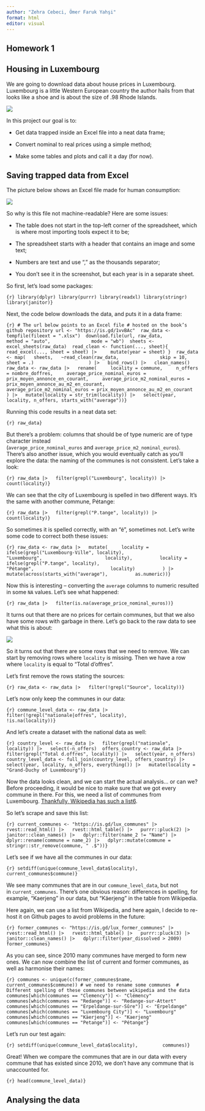 ```yaml
---
author: "Zehra Cebeci, Ömer Faruk Yahşi"
format: html
editor: visual
---
```


## Homework 1

## **Housing in Luxembourg**

We are going to download data about house prices in Luxembourg. Luxembourg is a little Western European country the author hails from that looks like a shoe and is about the size of .98 Rhode Islands. 

![](https://raps-with-r.dev/images/lux_rhode_island.png)

In this project our goal is to:

-   Get data trapped inside an Excel file into a neat data frame;

-   Convert nominal to real prices using a simple method;

-   Make some tables and plots and call it a day (for now).

## **Saving trapped data from Excel**

The picture below shows an Excel file made for human consumption:

![](https://raps-with-r.dev/images/obs_hab_xlsx_overview.png)

So why is this file not machine-readable? Here are some issues:

-   The table does not start in the top-left corner of the spreadsheet, which is where most importing tools expect it to be;

-   The spreadsheet starts with a header that contains an image and some text;

-   Numbers are text and use "," as the thousands separator;

-   You don't see it in the screenshot, but each year is in a separate sheet.

So first, let's load some packages:

`{r} library(dplyr) library(purrr) library(readxl) library(stringr) library(janitor)}`

Next, the code below downloads the data, and puts it in a data frame:

`{r} # The url below points to an Excel file # hosted on the book’s github repository url <- "https://is.gd/1vvBAc"  raw_data <- tempfile(fileext = ".xlsx")  download.file(url, raw_data,               method = "auto",               mode = "wb")  sheets <- excel_sheets(raw_data)  read_clean <- function(..., sheet){   read_excel(..., sheet = sheet) |>     mutate(year = sheet) }  raw_data <- map(   sheets,   ~read_clean(raw_data,               skip = 10,               sheet = .)                    ) |>   bind_rows() |>   clean_names()  raw_data <- raw_data |>   rename(     locality = commune,     n_offers = nombre_doffres,     average_price_nominal_euros = prix_moyen_annonce_en_courant,     average_price_m2_nominal_euros = prix_moyen_annonce_au_m2_en_courant,     average_price_m2_nominal_euros = prix_moyen_annonce_au_m2_en_courant   ) |>   mutate(locality = str_trim(locality)) |>   select(year, locality, n_offers, starts_with("average"))}`

Running this code results in a neat data set:

`{r} raw_data}`

But there's a problem: columns that should be of type numeric are of type character instead (`average_price_nominal_euros` and `average_price_m2_nominal_euros`). There's also another issue, which you would eventually catch as you'll explore the data: the naming of the communes is not consistent. Let's take a look:

`{r} raw_data |>   filter(grepl("Luxembourg", locality)) |>   count(locality)}`

We can see that the city of Luxembourg is spelled in two different ways. It's the same with another commune, Pétange:

`{r} raw_data |>   filter(grepl("P.tange", locality)) |>   count(locality)}`

So sometimes it is spelled correctly, with an "é", sometimes not. Let's write some code to correct both these issues:

`{r} raw_data <- raw_data |>   mutate(     locality = ifelse(grepl("Luxembourg-Ville", locality),                       "Luxembourg",                       locality),          locality = ifelse(grepl("P.tange", locality),                            "Pétange",                            locality)          ) |>   mutate(across(starts_with("average"),          as.numeric))}`

Now this is interesting -- converting the `average` columns to numeric resulted in some `NA` values. Let's see what happened:

`{r} raw_data |>   filter(is.na(average_price_nominal_euros))}`

It turns out that there are no prices for certain communes, but that we also have some rows with garbage in there. Let's go back to the raw data to see what this is about:

![](https://raps-with-r.dev/images/obs_hab_xlsx_missing.png)

So it turns out that there are some rows that we need to remove. We can start by removing rows where `locality` is missing. Then we have a row where `locality` is equal to "Total d'offres". 

Let's first remove the rows stating the sources:

`{r} raw_data <- raw_data |>   filter(!grepl("Source", locality))}`

Let's now only keep the communes in our data:

`{r} commune_level_data <- raw_data |>     filter(!grepl("nationale|offres", locality),            !is.na(locality))}`

And let's create a dataset with the national data as well:

`{r} country_level <- raw_data |>   filter(grepl("nationale", locality)) |>   select(-n_offers)  offers_country <- raw_data |>   filter(grepl("Total d.offres", locality)) |>   select(year, n_offers)  country_level_data <- full_join(country_level, offers_country) |>   select(year, locality, n_offers, everything()) |>   mutate(locality = "Grand-Duchy of Luxembourg")}`

Now the data looks clean, and we can start the actual analysis... or can we? Before proceeding, it would be nice to make sure that we got every commune in there. For this, we need a list of communes from Luxembourg. [Thankfully, Wikipedia has such a list](https://en.wikipedia.org/wiki/List_of_communes_of_Luxembourg)[6](https://raps-with-r.dev/project_start.html#fn6).

So let's scrape and save this list:

`{r} current_communes <- "https://is.gd/lux_communes" |>   rvest::read_html() |>   rvest::html_table() |>   purrr::pluck(2) |>   janitor::clean_names() |>   dplyr::filter(name_2 != "Name") |>   dplyr::rename(commune = name_2) |>   dplyr::mutate(commune = stringr::str_remove(commune, " .$"))}`

Let's see if we have all the communes in our data:

`{r} setdiff(unique(commune_level_data$locality),         current_communes$commune)}`

We see many communes that are in our `commune_level_data`, but not in `current_communes`. There's one obvious reason: differences in spelling, for example, "Kaerjeng" in our data, but "Käerjeng" in the table from Wikipedia. 

Here again, we can use a list from Wikipedia, and here again, I decide to re-host it on Github pages to avoid problems in the future:

`{r} former_communes <- "https://is.gd/lux_former_communes" |>   rvest::read_html() |>   rvest::html_table() |>   purrr::pluck(3) |>   janitor::clean_names() |>   dplyr::filter(year_dissolved > 2009)  former_communes}`

As you can see, since 2010 many communes have merged to form new ones. We can now combine the list of current and former communes, as well as harmonise their names:

`{r} communes <- unique(c(former_communes$name,                      current_communes$commune)) # we need to rename some communes  # Different spelling of these communes between wikipedia and the data  communes[which(communes == "Clemency")] <- "Clémency" communes[which(communes == "Redange")] <- "Redange-sur-Attert" communes[which(communes == "Erpeldange-sur-Sûre")] <- "Erpeldange" communes[which(communes == "Luxembourg City")] <- "Luxembourg" communes[which(communes == "Käerjeng")] <- "Kaerjeng" communes[which(communes == "Petange")] <- "Pétange"}`

Let's run our test again:

`{r} setdiff(unique(commune_level_data$locality),         communes)}`

Great! When we compare the communes that are in our data with every commune that has existed since 2010, we don't have any commune that is unaccounted for.

`{r} head(commune_level_data)}`

## **Analysing the data**
